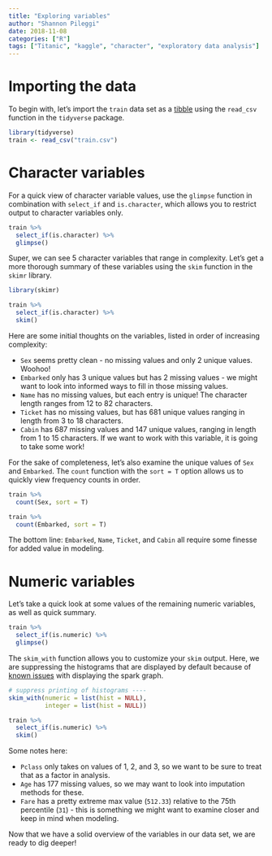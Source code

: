 ```yaml
---
title: "Exploring variables"
author: "Shannon Pileggi"
date: 2018-11-08
categories: ["R"]
tags: ["Titanic", "kaggle", "character", "exploratory data analysis"]
---
```


# Importing the data

To begin with, let's import the `train` data set as a [tibble](https://r4ds.had.co.nz/tibbles.html) using the `read_csv` function in the `tidyverse` package.

```r
library(tidyverse)
train <- read_csv("train.csv")
```


# Character variables

For a quick view of character variable values, use the `glimpse` function in combination with `select_if` and `is.character`, which allows you to restrict output to character variables only.  

```r
train %>% 
  select_if(is.character) %>% 
  glimpse()
```
Super, we can see 5 character variables that range in complexity.  Let's get a more thorough summary of these variables using the `skim` function in the `skimr` library.

```r
library(skimr)

train %>% 
  select_if(is.character) %>% 
  skim()
```

Here are some initial thoughts on the variables, listed in order of increasing complexity:

* `Sex` seems pretty clean - no missing values and only 2 unique values.  Woohoo! 
* `Embarked` only has 3 unique values but has 2 missing values - we might want to look into informed ways to fill in those missing values.
* `Name` has no missing values, but each entry is unique!  The character length ranges from 12 to 82 characters.
* `Ticket` has no missing values, but has 681 unique values ranging in length from 3 to 18 characters.
* `Cabin` has 687 missing values and 147 unique values, ranging in length from 1 to 15 characters.  If we want to work with this variable, it is going to take some work!

For the sake of completeness, let's also examine the unique values of `Sex` and `Embarked`.  The `count` function with the `sort = T` option allows us to quickly view frequency counts in order.

```r
train %>% 
  count(Sex, sort = T)
```

```r
train %>% 
  count(Embarked, sort = T)
```

The bottom line: `Embarked`, `Name`, `Ticket`, and `Cabin` all require some finesse for added value in modeling. 


#  Numeric variables

Let's take a quick look at some values of the remaining numeric variables, as well as quick summary.  

```r
train %>% 
  select_if(is.numeric) %>% 
  glimpse()
```

The `skim_with` function allows you to customize your `skim` output. Here, we are suppressing the histograms that are displayed by default because of [known issues](https://github.com/ropensci/skimr/issues/263) with displaying the spark graph.

```r
# suppress printing of histograms ----
skim_with(numeric = list(hist = NULL), 
          integer = list(hist = NULL))

train %>% 
  select_if(is.numeric) %>% 
  skim()
```

Some notes here:

* `Pclass` only takes on values of 1, 2, and 3, so we want to be sure to treat that as a factor in analysis.
* `Age` has 177 missing values, so we may want to look into imputation methods for these.
* `Fare` has a pretty extreme max value (`512.33`) relative to the 75th percentile (`31`) - this is something we might want to examine closer and keep in mind when modeling.  

Now that we have a solid overview of the variables in our data set, we are ready to dig deeper!
